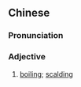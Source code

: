 {{also|滾湯}}
==Chinese==
{{zh-forms|s=滚烫}}

===Pronunciation===
{{zh-pron
|m=gǔntàng
|c=gwan2 tong3
|cat=a
}}

===Adjective===
{{zh-adj}}

# [[boiling]]; [[scalding]]